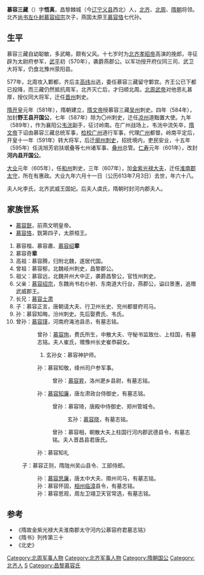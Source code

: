 '''慕容三藏'''（{{bd|546年||613年|7月3日||catIdx=M慕容}}）字'''悟真'''，昌黎棘城（今[[辽宁|辽宁]][[义县|义县]]西北）人，[[北齐|北齐]]、[[北周|北周]]、[[隋朝|隋朝]]将领。北齐[[尚书左仆射|尚书左仆射]][[慕容绍宗|慕容绍宗]]次子，燕国太原王[[慕容恪|慕容恪]]七代孙。

==生平==
慕容三藏自幼聪敏，多武略，颇有父风。十七岁时为[[北齐孝昭帝|北齐孝昭帝]]高演的挽郎，寻征辟为太尉府参军，[[武平_(高纬)|武平]]初（570年），袭爵燕郡公。以军功授开府仪同三司、武卫大将军，仍食北豫州荥阳县。

577年，北周攻入鄴都，齐后主[[高纬|高纬]]出逃，委任慕容三藏留守鄴宫。齐王公已下都已投降，而三藏仍然抵抗周军，北齐灭亡后，才归顺北周。[[北周武帝|北周武帝]]对他恩礼甚厚，授仪同大将军，迁任[[晋州|晋州]]刺史。

[[隋|隋]][[开皇|开皇]]元年（581年），隋朝建立，[[隋文帝|隋文帝]]授慕容三藏[[吴州|吴州]]刺史。四年（584年），加封'''野王县开国公'''，七年（587年）除为〇州刺史，迁任[[凉州|凉州]]道黜置大使。九年（589年），作为襄阳公[[韦洸|韦洸]]副手，征讨岭南。在广州战场上，韦洸中流矢卒，[[隋文帝|隋文帝]]下诏由慕容三藏总统军事，[[检校|检校]][[广州|广州]]道行军事，代理[[广州|广州]]都督。岭南平定后，开皇十一年（591年）转大将军，后迁[[廓州_(北周)|廓州]][[刺史|刺史]]，招抚境内，吏民安业，十五年（595年）任洮旭芳宕扶珉叠等七州诸军事、[[叠州|叠州]]总管。[[仁寿_(隋朝)|仁寿]]元年（601年），改封'''河内县开国公'''。

[[大业|大业]]元年（605年），任[[和州_(北周)|和州]]刺史，三年（607年），加[[金紫光禄大夫|金紫光禄大夫]]，迁任[[淮南郡|淮南郡]][[太守|太守]]，所在有惠政。大业九年六月十一日（公历613年7月3日）去世，年六十八。

夫人叱李氏，北齐武威王国妃。后夫人虞氏，隋朝时封河内郡夫人。

==家族世系==
*[[慕容皝|慕容皝]]，前燕文明皇帝。
*[[慕容恪|慕容恪]]，皝第四子，太原桓王。
#慕容楷、慕容肅、[[慕容绍|慕容绍]]'''辈'''
#慕容奇'''辈'''<!---慕容三藏是慕容恪七代孙；所以一）慕容腾应该以上有一个无名慕容氏。二）慕容三藏是慕容楷、慕容肃、慕容绍或慕容恪的第四位儿子中哪位的六代孙--->
#高祖：慕容腾，归附北魏，遂居代国。
#曾祖：慕容郁，北魏岐州刺史，昌黎郡公。
#祖父：慕容远，北魏并州大中正，袭爵昌黎公，官恆州刺史。
#父亲：[[慕容绍宗|慕容绍宗]]，东魏尚书右仆射、东南道大行台，燕郡公，谥曰景惠，追赠武威郡王。
#长兄：[[慕容士肃|慕容士肃]]
#子：慕容正言，唐朝请大夫、行卫州长史、兖州都督府司马。
#孙：慕容知晦，汾州刺史。先后娶费氏、韦氏。
#曾孙：[[慕容瑾|慕容瑾]]，河南府渑池县丞，有墓志铭。
:::曾孙：[[慕容珣|慕容珣]]，费氏所生，中散大夫、守秘书监致仕、上柱国，有墓志铭。夫人崔氏，赠豫州长史崔恭嗣女。
:::#玄孙女：慕容神护师。
::孙：慕容知敬，绛州司户参军事。
:::曾孙：[[慕容昇|慕容昇]]，洛州淝乡县尉，有墓志铭。
::孙：[[慕容知廉|慕容知廉]]，唐左肃政台侍御史，有墓志铭。
:::曾孙：慕容琦，唐殿中侍御史、郑州管城令。
::::玄孙：[[慕容晓|慕容晓]]，有墓志铭。
:::曾孙：慕容相，朝散大夫上柱国行河内郡武德县令，有墓志铭。夫人晋昌县君唐氏。
::孙：慕容知礼
:子：慕容正则，隋陇州吴山县令、工部侍郎。
::孙：[[慕容思廉|慕容思廉]]，唐太中大夫、隰州司马，有墓志铭。
::孙：慕容怀固，[[相州|相州]][[临漳|临漳]]县令，有墓志铭。
::孙：慕容思观，周左卫翊卫天官常选，有墓志铭。

==参考==
{{reflist}}

* 《隋故金紫光禄大夫淮南郡太守河内公慕容府君墓志铭》
* 《隋书》列传第三十
* 《北史》
[[Category:北周军事人物|Category:北周军事人物]]
[[Category:北齐军事人物|Category:北齐军事人物]]
[[Category:隋朝国公|Category:隋朝国公]]
[[Category:北齐人|Category:北齐人]]
[[Category:慕容姓|S]]
[[Category:昌黎慕容氏|Category:昌黎慕容氏]]